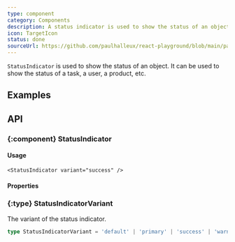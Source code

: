 ```yaml
---
type: component
category: Components
description: A status indicator is used to show the status of an object.
icon: TargetIcon
status: done
sourceUrl: https://github.com/paulhalleux/react-playground/blob/main/packages/playground/src/components/StatusIndicator/StatusIndicator.tsx
---
```


`StatusIndicator` is used to show the status of an object. It can be used to show the status of a task, a user, a product, etc.

## Examples

<Example name="components/General/StatusIndicator" />

## API

### \{:component} StatusIndicator

#### Usage

```tsx
<StatusIndicator variant="success" />
```

#### Properties

<Properties component="StatusIndicator" />

### \{:type} StatusIndicatorVariant

The variant of the status indicator.

```ts
type StatusIndicatorVariant = 'default' | 'primary' | 'success' | 'warning' | 'danger' | 'info';
```